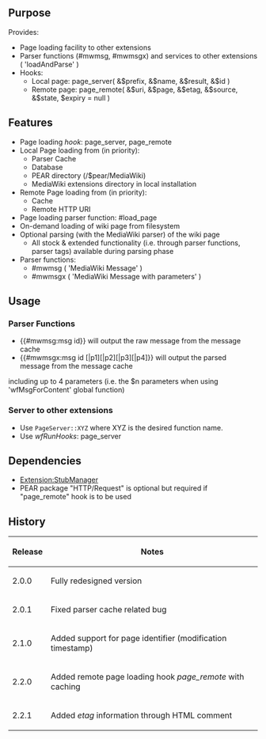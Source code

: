 {{Extension
|name        = PageServer
|status      = Stable
|type        = other
|author      = [[user:jldupont|Jean-Lou Dupont]]
|image       =
|version     = @see SVN / tags
|update      =
|mediawiki   = 1.10, 1.11, 1.12
|download    = [http://mediawiki.googlecode.com/svn/tags/PageServer/ SVN]
|readme      =
|changelog   =
|description = 
|parameters  =
|rights      =
|example     =
}}
== Purpose==
Provides:
* Page loading facility to other extensions
* Parser functions (#mwmsg, #mwmsgx) and services to other extensions ( 'loadAndParse' )
* Hooks: 
** Local page:  page_server( &$prefix, &$name, &$result, &$id )
** Remote page: page_remote( &$uri, &$page, &$etag, &$source, &$state, $expiry = null )

== Features ==
* Page loading ''hook'': page_server, page_remote
* Local Page loading from (in priority):
** Parser Cache
** Database
** PEAR directory (/$pear/MediaWiki)
** MediaWiki extensions directory in local installation
* Remote Page loading from (in priority):
** Cache
** Remote HTTP URI
* Page loading parser function: #load_page
* On-demand loading of wiki page from filesystem
* Optional parsing (with the MediaWiki parser) of the wiki page
** All stock & extended functionality (i.e. through parser functions, parser tags) available during parsing phase
* Parser functions:
** #mwmsg    ( 'MediaWiki Message' )
** #mwmsgx   ( 'MediaWiki Message with parameters' )

== Usage ==
=== Parser Functions ===
* <nowiki>{{#mwmsg:msg id}}</nowiki> will output the raw message from the message cache
* <nowiki>{{#mwmsgx:msg id [|p1][|p2][|p3][|p4]}}</nowiki> will output the parsed message from the message cache
including up to 4 parameters (i.e. the $n parameters when using 'wfMsgForContent' global function)
=== Server to other extensions ===
* Use <code>PageServer::XYZ</code> where XYZ is the desired function name.
* Use ''wfRunHooks'': page_server

== Dependencies ==
* [[Extension:StubManager]]
* PEAR package "HTTP/Request" is optional but required if "page_remote" hook is to be used

{{Pear|PageServer}}

== History ==
{|class='datatable'
! Release !! Notes
|-
| 2.0.0 || Fully redesigned version
|-
| 2.0.1 || Fixed parser cache related bug
|-
| 2.1.0 || Added support for page identifier (modification timestamp)
|-
| 2.2.0 || Added remote page loading hook ''page_remote'' with caching
|-
| 2.2.1 || Added ''etag'' information through HTML comment
|}

